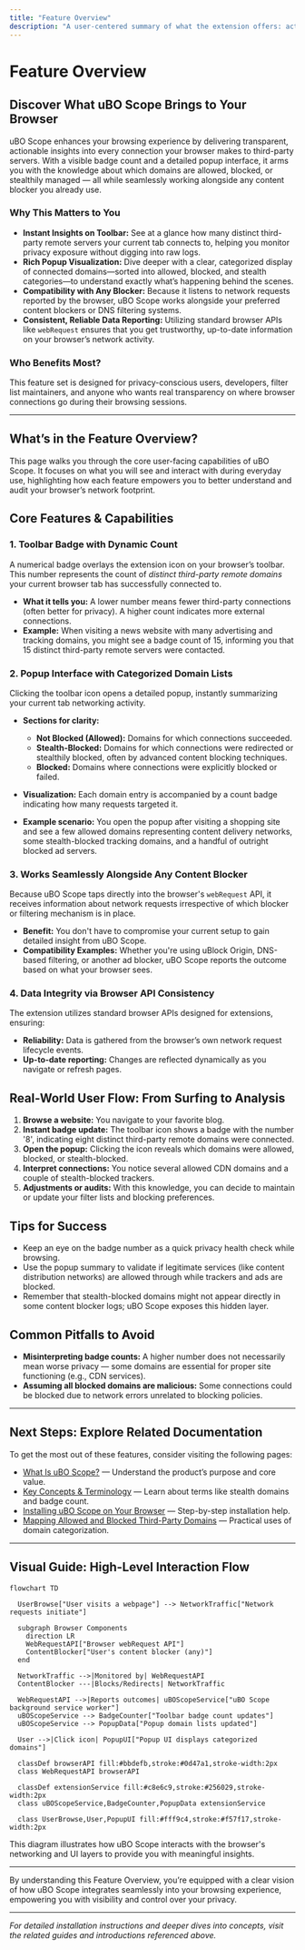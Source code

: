 ```yaml
---
title: "Feature Overview"
description: "A user-centered summary of what the extension offers: actionable badge count on toolbar, popup visualization for allowed/blocked/stealth domains, works alongside any blocker, and consistent reporting via browser APIs. Connect key features to how users interact with browser and extension UI."
---
```


# Feature Overview

## Discover What uBO Scope Brings to Your Browser

uBO Scope enhances your browsing experience by delivering transparent, actionable insights into every connection your browser makes to third-party servers. With a visible badge count and a detailed popup interface, it arms you with the knowledge about which domains are allowed, blocked, or stealthily managed — all while seamlessly working alongside any content blocker you already use.

### Why This Matters to You

- **Instant Insights on Toolbar:** See at a glance how many distinct third-party remote servers your current tab connects to, helping you monitor privacy exposure without digging into raw logs.
- **Rich Popup Visualization:** Dive deeper with a clear, categorized display of connected domains—sorted into allowed, blocked, and stealth categories—to understand exactly what’s happening behind the scenes.
- **Compatibility with Any Blocker:** Because it listens to network requests reported by the browser, uBO Scope works alongside your preferred content blockers or DNS filtering systems.
- **Consistent, Reliable Data Reporting:** Utilizing standard browser APIs like `webRequest` ensures that you get trustworthy, up-to-date information on your browser’s network activity.

### Who Benefits Most?

This feature set is designed for privacy-conscious users, developers, filter list maintainers, and anyone who wants real transparency on where browser connections go during their browsing sessions.

---

## What’s in the Feature Overview?

This page walks you through the core user-facing capabilities of uBO Scope. It focuses on what you will see and interact with during everyday use, highlighting how each feature empowers you to better understand and audit your browser’s network footprint.


## Core Features & Capabilities

### 1. Toolbar Badge with Dynamic Count

A numerical badge overlays the extension icon on your browser’s toolbar. This number represents the count of _distinct third-party remote domains_ your current browser tab has successfully connected to.

- **What it tells you:** A lower number means fewer third-party connections (often better for privacy). A higher count indicates more external connections.
- **Example:** When visiting a news website with many advertising and tracking domains, you might see a badge count of 15, informing you that 15 distinct third-party remote servers were contacted.

### 2. Popup Interface with Categorized Domain Lists

Clicking the toolbar icon opens a detailed popup, instantly summarizing your current tab networking activity.

- **Sections for clarity:**
  - **Not Blocked (Allowed):** Domains for which connections succeeded.
  - **Stealth-Blocked:** Domains for which connections were redirected or stealthily blocked, often by advanced content blocking techniques.
  - **Blocked:** Domains where connections were explicitly blocked or failed.

- **Visualization:** Each domain entry is accompanied by a count badge indicating how many requests targeted it.
- **Example scenario:** You open the popup after visiting a shopping site and see a few allowed domains representing content delivery networks, some stealth-blocked tracking domains, and a handful of outright blocked ad servers.

### 3. Works Seamlessly Alongside Any Content Blocker

Because uBO Scope taps directly into the browser's `webRequest` API, it receives information about network requests irrespective of which blocker or filtering mechanism is in place.

- **Benefit:** You don't have to compromise your current setup to gain detailed insight from uBO Scope.
- **Compatibility Examples:** Whether you're using uBlock Origin, DNS-based filtering, or another ad blocker, uBO Scope reports the outcome based on what your browser sees.

### 4. Data Integrity via Browser API Consistency

The extension utilizes standard browser APIs designed for extensions, ensuring:

- **Reliability:** Data is gathered from the browser’s own network request lifecycle events.
- **Up-to-date reporting:** Changes are reflected dynamically as you navigate or refresh pages.


## Real-World User Flow: From Surfing to Analysis

1. **Browse a website:** You navigate to your favorite blog.
2. **Instant badge update:** The toolbar icon shows a badge with the number '8', indicating eight distinct third-party remote domains were connected.
3. **Open the popup:** Clicking the icon reveals which domains were allowed, blocked, or stealth-blocked.
4. **Interpret connections:** You notice several allowed CDN domains and a couple of stealth-blocked trackers.
5. **Adjustments or audits:** With this knowledge, you can decide to maintain or update your filter lists and blocking preferences.


## Tips for Success

- Keep an eye on the badge number as a quick privacy health check while browsing.
- Use the popup summary to validate if legitimate services (like content distribution networks) are allowed through while trackers and ads are blocked.
- Remember that stealth-blocked domains might not appear directly in some content blocker logs; uBO Scope exposes this hidden layer.


## Common Pitfalls to Avoid

- **Misinterpreting badge counts:** A higher number does not necessarily mean worse privacy — some domains are essential for proper site functioning (e.g., CDN services).
- **Assuming all blocked domains are malicious:** Some connections could be blocked due to network errors unrelated to blocking policies.

---

## Next Steps: Explore Related Documentation

To get the most out of these features, consider visiting the following pages:

- [What Is uBO Scope?](../product-intro-and-value/product-purpose-value) — Understand the product’s purpose and core value.
- [Key Concepts & Terminology](../core-concepts-architecture/core-concepts-terminology) — Learn about terms like stealth domains and badge count.
- [Installing uBO Scope on Your Browser](../../guides/getting-started/installing-extension) — Step-by-step installation help.
- [Mapping Allowed and Blocked Third-Party Domains](../../guides/core-use-cases/tracking-blocked-allowed) — Practical uses of domain categorization.


---

## Visual Guide: High-Level Interaction Flow

```mermaid
flowchart TD

  UserBrowse["User visits a webpage"] --> NetworkTraffic["Network requests initiate"]

  subgraph Browser Components
    direction LR
    WebRequestAPI["Browser webRequest API"]
    ContentBlocker["User's content blocker (any)"]
  end

  NetworkTraffic -->|Monitored by| WebRequestAPI
  ContentBlocker ---|Blocks/Redirects| NetworkTraffic

  WebRequestAPI -->|Reports outcomes| uBOScopeService["uBO Scope background service worker"]
  uBOScopeService --> BadgeCounter["Toolbar badge count updates"]
  uBOScopeService --> PopupData["Popup domain lists updated"]

  User -->|Click icon| PopupUI["Popup UI displays categorized domains"]

  classDef browserAPI fill:#bbdefb,stroke:#0d47a1,stroke-width:2px
  class WebRequestAPI browserAPI

  classDef extensionService fill:#c8e6c9,stroke:#256029,stroke-width:2px
  class uBOScopeService,BadgeCounter,PopupData extensionService

  class UserBrowse,User,PopupUI fill:#fff9c4,stroke:#f57f17,stroke-width:2px

```

This diagram illustrates how uBO Scope interacts with the browser's networking and UI layers to provide you with meaningful insights.


---

By understanding this Feature Overview, you’re equipped with a clear vision of how uBO Scope integrates seamlessly into your browsing experience, empowering you with visibility and control over your privacy.

---

_For detailed installation instructions and deeper dives into concepts, visit the related guides and introductions referenced above._
